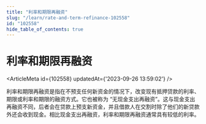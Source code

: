 ```yaml
---
title: "利率和期限再融资"
slug: "/learn/rate-and-term-refinance-102558"
id: "102558"
hide_table_of_contents: true
---
```



# 利率和期限再融资

<ArticleMeta id={102558} updatedAt={'2023-09-26 13:59:02'} />
<div className='border-solid border-b border-t-0 my-4 border-[var(--ifm-color-gray-300)]' />

利率和期限再融资是指在不预支任何新资金的情况下，改变现有抵押贷款的利率、期限或利率和期限的融资方式。它也被称为 “无现金支出再融资”。这与现金支出再融资不同，后者会在贷款上预支新资金，并且借款人在交割时除了他们的新贷款外还会收到现金。相比现金支出再融资，利率和期限再融资通常具有较低的利率。

